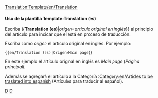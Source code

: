 <noinclude>[[Translation:Template/en/Translation]]</noinclude>{{en/Ambox| type  = notice
| image = en/Wiki letter.png
| text  = Este artículo está siendo traducido del inglés. Puedes colaborar ayudando a su [{{SERVER}}{{localurl:{{NAMESPACE}}:{{PAGENAME}}|action=edit}} redacción].<p>Puedes encontrar más información sobre qué es exactamente lo que hay que hacer en la [[Talk:{{PAGENAME}}|discusión]] sobre este artículo. Use el [[en/Wiki/Manual of Style|Manual de Estilo]] para una correcta edición y recuerde quitar esta plantilla una vez que el artículo haya sido correctamente traducido.</p>

<p><strong>Artículo original en inglés:</strong> <includeonly>[[{{{origen}}}]]</includeonly></p>
}}

<includeonly>{{{3|[[Category:en/Articles to be traslated into espanish]]}}}</includeonly>

<noinclude>
====Uso de la plantilla Template:Translation (es)====
Escriba <nowiki>{{</nowiki>'''Translation (es)'''|''origen=artículo original en inglés''<nowiki>}}</nowiki> al principio del artículo para indicar que el está en proceso de traducción.
<p>Escriba como ''origen'' el artículo original en inglés. Por ejemplo:</p>
<pre>{{en/Translation (es)|Origen=Main page}}</pre>
En este ejemplo el artículo original en inglés es ''Main page'' (''Página principal'').
<p>Además se agregará el artículo a la Categoría [[:Category:en/Articles to be traslated into espanish]] (Artículos para traducir al español).</p>

[[Category:en/Templates|D]][[Category:en/Message boxes|D]]</noinclude>